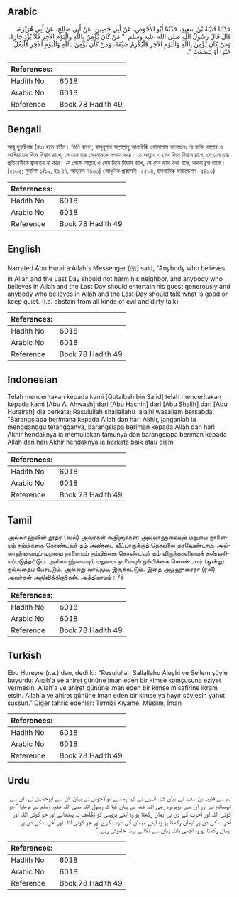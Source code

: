 ## Arabic


<div dir="rtl" lang="ar" style={{fontSize:'larger',backgroundColor:'#f8f9fa',padding:20}}>
حَدَّثَنَا قُتَيْبَةُ بْنُ سَعِيدٍ، حَدَّثَنَا أَبُو الأَحْوَصِ، عَنْ أَبِي حَصِينٍ، عَنْ أَبِي صَالِحٍ، عَنْ أَبِي هُرَيْرَةَ، قَالَ قَالَ رَسُولُ اللَّهِ صلى الله عليه وسلم ‏ "‏ مَنْ كَانَ يُؤْمِنُ بِاللَّهِ وَالْيَوْمِ الآخِرِ فَلاَ يُؤْذِ جَارَهُ، وَمَنْ كَانَ يُؤْمِنُ بِاللَّهِ وَالْيَوْمِ الآخِرِ فَلْيُكْرِمْ ضَيْفَهُ، وَمَنْ كَانَ يُؤْمِنُ بِاللَّهِ وَالْيَوْمِ الآخِرِ فَلْيَقُلْ خَيْرًا أَوْ لِيَصْمُتْ ‏"‏‏.‏
</div>
<div style={{backgroundColor:'#f8f9fa',padding:20, marginBottom: 10}}><table> <thead> <tr> <th>References:</th> <th></th> </tr> </thead> <tbody><tr><td>Hadith No</td><td>6018</td></tr><tr><td>Arabic No</td><td>6018</td></tr><tr><td>Reference</td><td>Book 78 Hadith 49</td></tr></tbody></table></div>

## Bengali


<div dir="ltr" lang="bn" style={{fontSize:'larger',backgroundColor:'#f8f9fa',padding:20}}>
আবূ হুরাইরাহ (রাঃ) হতে বর্ণিত। তিনি বলেন, রাসূলুল্লাহ সাল্লাল্লাহু আলাইহি ওয়াসাল্লাম বলেছেনঃ যে ব্যক্তি আল্লাহ ও আখিরাতের দিনে বিশ্বাস রাখে, সে যেন তার মেহমানকে সম্মান করে। যে আল্লাহ ও শেষ দিনে বিশ্বাস রাখে, সে যেন তার প্রতিবেশীকে জ্বালাতন না করে। যে লোক আল্লাহ ও শেষ দিনে বিশ্বাস রাখে, সে যেন ভাল কথা বলে, অথবা চুপ থাকে। [৫১৮৫; মুসলিম ১/১৯, হাঃ ৪৭, আহমাদ ৭৬৩০] (আধুনিক প্রকাশনী- ৫৫৮৪, ইসলামিক ফাউন্ডেশন- ৫৪৮০)
</div>
<div style={{backgroundColor:'#f8f9fa',padding:20, marginBottom: 10}}><table> <thead> <tr> <th>References:</th> <th></th> </tr> </thead> <tbody><tr><td>Hadith No</td><td>6018</td></tr><tr><td>Arabic No</td><td>6018</td></tr><tr><td>Reference</td><td>Book 78 Hadith 49</td></tr></tbody></table></div>

## English


<div dir="ltr" lang="en" style={{fontSize:'larger',backgroundColor:'#f8f9fa',padding:20}}>
Narrated Abu Huraira:Allah's Messenger (ﷺ) said, "Anybody who believes in Allah and the Last Day should not harm his neighbor, and anybody who believes in Allah and the Last Day should entertain his guest generously and anybody who believes in Allah and the Last Day should talk what is good or keep quiet. (i.e. abstain from all kinds of evil and dirty talk)
</div>
<div style={{backgroundColor:'#f8f9fa',padding:20, marginBottom: 10}}><table> <thead> <tr> <th>References:</th> <th></th> </tr> </thead> <tbody><tr><td>Hadith No</td><td>6018</td></tr><tr><td>Arabic No</td><td>6018</td></tr><tr><td>Reference</td><td>Book 78 Hadith 49</td></tr></tbody></table></div>

## Indonesian


<div dir="ltr" lang="id" style={{fontSize:'larger',backgroundColor:'#f8f9fa',padding:20}}>
Telah menceritakan kepada kami [Qutaibah bin Sa'id] telah menceritakan kepada kami [Abu Al Ahwash] dari [Abu Hashin] dari [Abu Shalih] dari [Abu Hurairah] dia berkata; Rasulullah shallallahu 'alaihi wasallam bersabda: "Barangsiapa berimana kepada Allah dan hari Akhir, janganlah ia mengganggu tetangganya, barangsiapa beriman kepada Allah dan hari Akhir hendaknya ia memuliakan tamunya dan barangsiapa beriman kepada Allah dan hari Akhir hendaknya ia berkata baik atau diam
</div>
<div style={{backgroundColor:'#f8f9fa',padding:20, marginBottom: 10}}><table> <thead> <tr> <th>References:</th> <th></th> </tr> </thead> <tbody><tr><td>Hadith No</td><td>6018</td></tr><tr><td>Arabic No</td><td>6018</td></tr><tr><td>Reference</td><td>Book 78 Hadith 49</td></tr></tbody></table></div>

## Tamil


<div dir="ltr" lang="ta" style={{fontSize:'larger',backgroundColor:'#f8f9fa',padding:20}}>
அல்லாஹ்வின் தூதர் (ஸல்) அவர்கள் கூறினார்கள்: அல்லாஹ்வையும் மறுமை நாளையும் நம்பிக்கை கொண்டவர் தம் அண்டை வீட்டாருக்குத் தொல்லை தரவேண்டாம். அல்லாஹ்வையும் மறுமை நாளையும் நம்பிக்கை கொண்டவர் தம் விருந்தாளியைக் கண்ணியப்படுத்தட்டும். அல்லாஹ்வையும் மறுமை நாளையும் நம்பிக்கை கொண்டவர் (ஒன்று) நல்லதைப் பேசட்டும். அல்லது வாய்மூடி இருக்கட்டும். இதை அபூஹுரைரா (ரலி) அவர்கள் அறிவிக்கிறார்கள். அத்தியாயம் : 78
</div>
<div style={{backgroundColor:'#f8f9fa',padding:20, marginBottom: 10}}><table> <thead> <tr> <th>References:</th> <th></th> </tr> </thead> <tbody><tr><td>Hadith No</td><td>6018</td></tr><tr><td>Arabic No</td><td>6018</td></tr><tr><td>Reference</td><td>Book 78 Hadith 49</td></tr></tbody></table></div>

## Turkish


<div dir="ltr" lang="tr" style={{fontSize:'larger',backgroundColor:'#f8f9fa',padding:20}}>
Ebu Hureyre (r.a.)'dan, dedi ki: "Resulullah Sallallahu Aleyhi ve Sellem şöyle buyurdu: Aııah'a ve ahiret gününe iman eden bir kimse komşusuna eziyet vermesin. Allah'a ve ahiret gününe iman eden bir kimse misafirine ikram etsin. Allah'a ve ahiret gününe iman eden bir kimse ya hayır söylesin yahut sussun." Diğer tahric edenler: Tirmizi Kıyame; Müslim, İman
</div>
<div style={{backgroundColor:'#f8f9fa',padding:20, marginBottom: 10}}><table> <thead> <tr> <th>References:</th> <th></th> </tr> </thead> <tbody><tr><td>Hadith No</td><td>6018</td></tr><tr><td>Arabic No</td><td>6018</td></tr><tr><td>Reference</td><td>Book 78 Hadith 49</td></tr></tbody></table></div>

## Urdu


<div dir="rtl" lang="ur" style={{fontSize:'larger',backgroundColor:'#f8f9fa',padding:20}}>
ہم سے قتیبہ بن سعید نے بیان کیا، انہوں نے کہا ہم سے ابوالاحوص نے بیان، ان سے ابوحصین نے، ان سے ابوصالح نے اور ان سے ابوہریرہ رضی اللہ عنہ نے بیان کیا کہ رسول اللہ صلی اللہ علیہ وسلم نے فرمایا ”جو کوئی اللہ اور آخرت کے دن پر ایمان رکھتا ہو وہ اپنے پڑوسی کو تکلیف نہ پہنچائے اور جو کوئی اللہ اور آخرت کے دن پر ایمان رکھتا ہو وہ اپنے مہمان کی عزت کرے اور جو کوئی اللہ اور آخرت کے دن پر ایمان رکھتا ہو وہ اچھی بات زبان سے نکالے ورنہ خاموش رہے۔“
</div>
<div style={{backgroundColor:'#f8f9fa',padding:20, marginBottom: 10}}><table> <thead> <tr> <th>References:</th> <th></th> </tr> </thead> <tbody><tr><td>Hadith No</td><td>6018</td></tr><tr><td>Arabic No</td><td>6018</td></tr><tr><td>Reference</td><td>Book 78 Hadith 49</td></tr></tbody></table></div>